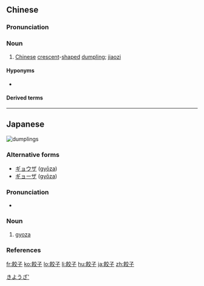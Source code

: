 {{also|饺子}}
==Chinese==
{{zh-forms|s=饺子}}

===Pronunciation===
{{zh-pron
|m=jiǎozi
|m-s=jiao3zi3-2
|c=gaau2 zi2
|ma=y
|cat=n
}}

===Noun===
{{zh-noun}}

# [[Chinese]] [[crescent]]-[[shaped]] [[dumpling]]; [[jiaozi]]

====Hyponyms====
* {{zh-l|鍋貼}}

====Derived terms====
{{zh-der|餃子館|水餃|蒸餃}}

{{zh-cat|Beginning}}

----

==Japanese==
[[Image:Jiaozi-close-look.jpg|thumb|dumplings]]
{{ja-kanjitab|餃|子|yomi=irr|sort=きようさ}}

===Alternative forms===
* [[ギョウザ]] ([[gyōza]])
* [[ギョーザ]] ([[gyōza]])

===Pronunciation===
* {{ja-pron|ぎょうざ|acc=0|acc_ref=NHK}}

===Noun===
{{ja-noun|ぎょうざ}}

# [[gyoza]]

===References===
<references/>

[[Category:ja:Foods|きようざ']]

[[fr:餃子]]
[[ko:餃子]]
[[lo:餃子]]
[[li:餃子]]
[[hu:餃子]]
[[ja:餃子]]
[[zh:餃子]]